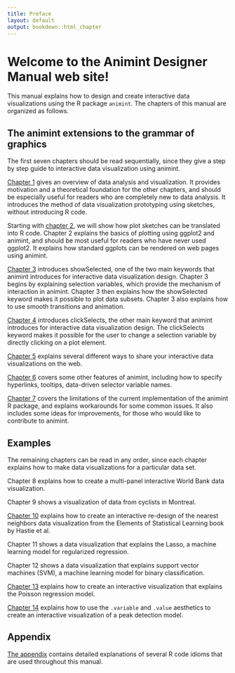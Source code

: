 ```yaml
---
title: Preface
layout: default
output: bookdown::html_chapter
---
```


# Welcome to the Animint Designer Manual web site!

This manual explains how to design and create interactive data
visualizations using the R package `animint`. The chapters of this
manual are organized as follows.

## The animint extensions to the grammar of graphics {#animint}

The first seven chapters should be read sequentially, since they give
a step by step guide to interactive data visualization using
animint.

[Chapter 1](Ch01-motivation.html) gives an overview of data analysis
and visualization. It provides motivation and a theoretical foundation
for the other chapters, and should be especially useful for readers
who are completely new to data analysis. It introduces the method of
data visualization prototyping using sketches, without introducing R
code.

Starting with [chapter 2](Ch02-ggplot2.html), we will show how plot
sketches can be translated into R code. Chapter 2 explains the basics
of plotting using ggplot2 and animint, and should be most useful for
readers who have never used ggplot2. It explains how standard ggplots
can be rendered on web pages using animint.

[Chapter 3](Ch03-showSelected.html) introduces showSelected, one of
the two main keywords that animint introduces for interactive data
visualization design. Chapter 3 begins by explaining selection
variables, which provide the mechanism of interaction in
animint. Chapter 3 then explains how the showSelected keyword makes it
possible to plot data subsets. Chapter 3 also explains how to use
smooth transitions and animation.

[Chapter 4](Ch04-clickSelects.html) introduces clickSelects, the other
main keyword that animint introduces for interactive data
visualization design. The clickSelects keyword makes it possible for
the user to change a selection variable by directly clicking on a plot
element.

[Chapter 5](Ch05-sharing.html) explains several different ways to
share your interactive data visualizations on the web.

[Chapter 6](Ch06-other.html) covers some other features of animint,
including how to specify hyperlinks, tooltips, data-driven selector
variable names.

[Chapter 7](Ch07-limitations.html) covers the limitations of the
current implementation of the animint R package, and explains
workarounds for some common issues. It also includes some ideas for
improvements, for those who would like to contribute to animint.

## Examples {#examples}

The remaining chapters can be read in any order, since each
chapter explains how to make data visualizations for a particular data
set. 

Chapter 8 explains how to create a multi-panel interactive World Bank
data visualization.

Chapter 9 shows a visualization of data from cyclists in Montreal.

[Chapter 10](Ch10-nearest-neighbors.html) explains how to create an
interactive re-design of the nearest neighbors data visualization from
the Elements of Statistical Learning book by Hastie et al.

Chapter 11 shows a data visualization that explains the Lasso, a
machine learning model for regularized regression.

Chapter 12 shows a data visualization that explains support vector
machines (SVM), a machine learning model for binary classification.

[Chapter 13](Ch13-poisson-regression.html) explains how to create an
interactive visualization that explains the Poisson regression model.

[Chapter 14](Ch14-PeakSegJoint.html) explains how to use the
`.variable` and `.value` aesthetics to create an interactive
visualization of a peak detection model.

## Appendix {#appendix}

[The appendix](ChXX-appendix.html) contains detailed explanations of
several R code idioms that are used throughout this manual.



